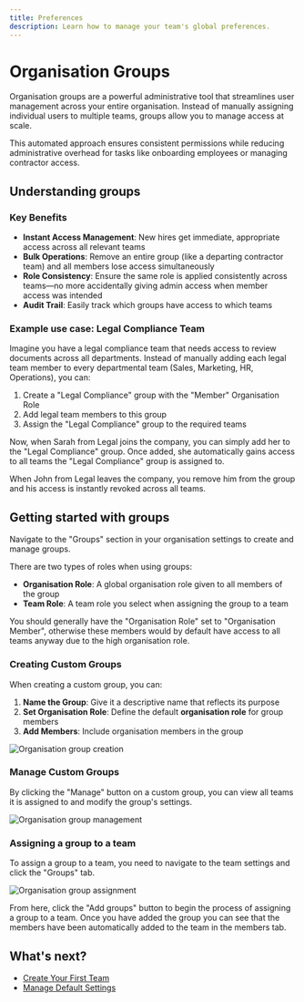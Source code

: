 ```yaml
---
title: Preferences
description: Learn how to manage your team's global preferences.
---
```




# Organisation Groups

Organisation groups are a powerful administrative tool that streamlines user management across your entire organisation. Instead of manually assigning individual users to multiple teams, groups allow you to manage access at scale.

This automated approach ensures consistent permissions while reducing administrative overhead for tasks like onboarding employees or managing contractor access.

## Understanding groups

### Key Benefits

- **Instant Access Management**: New hires get immediate, appropriate access across all relevant teams
- **Bulk Operations**: Remove an entire group (like a departing contractor team) and all members lose access simultaneously
- **Role Consistency**: Ensure the same role is applied consistently across teams—no more accidentally giving admin access when member access was intended
- **Audit Trail**: Easily track which groups have access to which teams

### Example use case: Legal Compliance Team

Imagine you have a legal compliance team that needs access to review documents across all departments. Instead of manually adding each legal team member to every departmental team (Sales, Marketing, HR, Operations), you can:

1. Create a "Legal Compliance" group with the "Member" Organisation Role
2. Add legal team members to this group
3. Assign the "Legal Compliance" group to the required teams

Now, when Sarah from Legal joins the company, you can simply add her to the "Legal Compliance" group. Once added, she automatically gains access to all teams the "Legal Compliance" group is assigned to.

When John from Legal leaves the company, you remove him from the group and his access is instantly revoked across all teams.

## Getting started with groups

Navigate to the "Groups" section in your organisation settings to create and manage groups.

There are two types of roles when using groups:

- **Organisation Role**: A global organisation role given to all members of the group
- **Team Role**: A team role you select when assigning the group to a team

You should generally have the "Organisation Role" set to "Organisation Member", otherwise these members would by default have access to all teams anyway due to the high organisation role.

### Creating Custom Groups

When creating a custom group, you can:

1. **Name the Group**: Give it a descriptive name that reflects its purpose
2. **Set Organisation Role**: Define the default **organisation role** for group members
3. **Add Members**: Include organisation members in the group

![Organisation group creation](/organisations/organisation-group-create.webp)

### Manage Custom Groups

By clicking the "Manage" button on a custom group, you can view all teams it is assigned to and modify the group's settings.

![Organisation group management](/organisations/organisation-group-manage.webp)

### Assigning a group to a team

To assign a group to a team, you need to navigate to the team settings and click the "Groups" tab.

![Organisation group assignment](/organisations/organisation-group-assignment.webp)

From here, click the "Add groups" button to begin the process of assigning a group to a team. Once you have added the group you can see that the members have been automatically added to the team in the members tab.

## What's next?

- [Create Your First Team](/users/organisations/teams)
- [Manage Default Settings](/users/documents/document-preferences)
